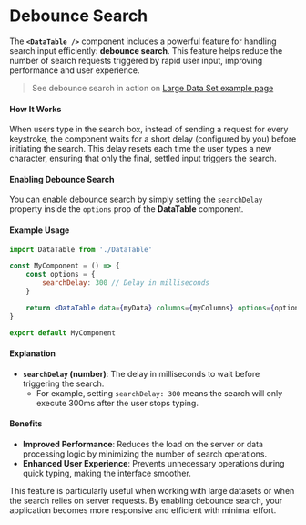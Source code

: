 # Debounce Search

The **`<DataTable />`** component includes a powerful feature for handling search input efficiently: **debounce search**. This feature helps reduce the number of search requests triggered by rapid user input, improving performance and user experience.

> See debounce search in action on [Large Data Set example page](/examples/large-data-set)

#### How It Works

When users type in the search box, instead of sending a request for every keystroke, the component waits for a short delay (configured by you) before initiating the search. This delay resets each time the user types a new character, ensuring that only the final, settled input triggers the search.

#### Enabling Debounce Search

You can enable debounce search by simply setting the `searchDelay` property inside the `options` prop of the **DataTable** component.

#### Example Usage

```jsx
import DataTable from './DataTable'

const MyComponent = () => {
    const options = {
        searchDelay: 300 // Delay in milliseconds
    }

    return <DataTable data={myData} columns={myColumns} options={options} />
}

export default MyComponent
```

#### Explanation

- **`searchDelay` (number)**: The delay in milliseconds to wait before triggering the search.
    - For example, setting `searchDelay: 300` means the search will only execute 300ms after the user stops typing.

#### Benefits

- **Improved Performance**: Reduces the load on the server or data processing logic by minimizing the number of search operations.
- **Enhanced User Experience**: Prevents unnecessary operations during quick typing, making the interface smoother.

This feature is particularly useful when working with large datasets or when the search relies on server requests. By enabling debounce search, your application becomes more responsive and efficient with minimal effort.
